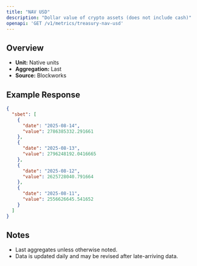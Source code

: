 ```yaml
---
title: "NAV USD"
description: "Dollar value of crypto assets (does not include cash)"
openapi: 'GET /v1/metrics/treasury-nav-usd'
---
```


## Overview

- **Unit:** Native units
- **Aggregation:** Last
- **Source:** Blockworks

## Example Response

```json
{
  "sbet": [
    {
      "date": "2025-08-14",
      "value": 2786385332.291661
    },
    {
      "date": "2025-08-13",
      "value": 2796248192.0416665
    },
    {
      "date": "2025-08-12",
      "value": 2625728040.791664
    },
    {
      "date": "2025-08-11",
      "value": 2556626645.541652
    }
  ]
}
```

## Notes
- Last aggregates unless otherwise noted.
- Data is updated daily and may be revised after late-arriving data.
